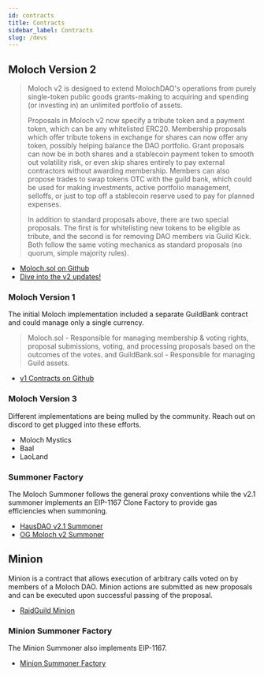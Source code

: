```yaml
---
id: contracts
title: Contracts
sidebar_label: Contracts
slug: /devs
---
```


## Moloch Version 2

> Moloch v2 is designed to extend MolochDAO's operations from purely single-token public goods grants-making to acquiring and spending (or investing in) an unlimited portfolio of assets.
>
> Proposals in Moloch v2 now specify a tribute token and a payment token, which can be any whitelisted ERC20. Membership proposals which offer tribute tokens in exchange for shares can now offer any token, possibly helping balance the DAO portfolio. Grant proposals can now be in both shares and a stablecoin payment token to smooth out volatility risk, or even skip shares entirely to pay external contractors without awarding membership. Members can also propose trades to swap tokens OTC with the guild bank, which could be used for making investments, active portfolio management, selloffs, or just to top off a stablecoin reserve used to pay for planned expenses.
>
> In addition to standard proposals above, there are two special proposals. The first is for whitelisting new tokens to be eligible as tribute, and the second is for removing DAO members via Guild Kick. Both follow the same voting mechanics as standard proposals (no quorum, simple majority rules).

- [Moloch.sol on Github](https://github.com/MolochVentures/moloch/blob/master/contracts/Moloch.sol)
- [Dive into the v2 updates!](https://github.com/molochventures/moloch#general-changes)

### Moloch Version 1

The initial Moloch implementation included a separate GuildBank contract and could manage only a single currency.

> Moloch.sol - Responsible for managing membership & voting rights, proposal submissions, voting, and processing proposals based on the outcomes of the votes.
> and
> GuildBank.sol - Responsible for managing Guild assets.

- [v1 Contracts on Github](https://github.com/MolochVentures/moloch/tree/master/v1_contracts)

### Moloch Version 3

Different implementations are being mulled by the community. Reach out on discord to get plugged into these efforts.

- Moloch Mystics
- Baal
- LaoLand

### Summoner Factory

The Moloch Summoner follows the general proxy conventions while the v2.1 summoner implements an EIP-1167 Clone Factory to provide gas efficiencies when summoning.

- [HausDAO v2.1 Summoner](https://github.com/HausDAO/Molochv2.1/blob/main/MolochSummoner.sol)
- [OG Moloch v2 Summoner](https://github.com/MolochVentures/moloch/blob/master/contracts/MolochSummoner.sol)

## Minion

Minion is a contract that allows execution of arbitrary calls voted on by members of a Moloch DAO. Minion actions are submitted as new proposals and can be executed upon successful passing of the proposal.

- [RaidGuild Minion](https://github.com/raid-guild/moloch-minion)

### Minion Summoner Factory

The Minion Summoner also implements EIP-1167.

- [Minion Summoner Factory](https://github.com/HausDAO/MinionSummoner/blob/main/MinionFactory.sol)
